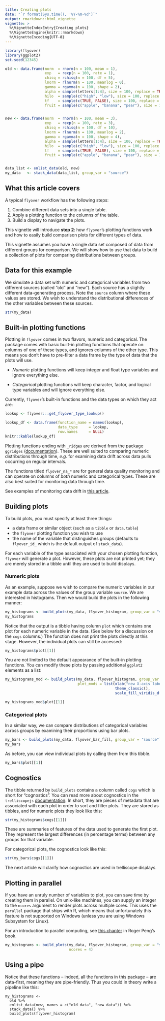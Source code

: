 ```yaml
---
title: Creating plots
date: "`r format(Sys.time(), '%Y-%m-%d')`"
output: rmarkdown::html_vignette
vignette: >
  %\VignetteIndexEntry{Creating plots}
  %\VignetteEngine{knitr::rmarkdown}
  %\VignetteEncoding{UTF-8}
---
```


```r
library(flyover)
library(ggplot2)
set.seed(12345)

old <- data.frame(norm  = rnorm(n = 100, mean = 1),
                  exp   = rexp(n = 100, rate = 1),
                  chisq = rchisq(n = 100, df = 5),
                  lnorm = rlnorm(n = 100, meanlog = 0),
                  gamma = rgamma(n = 100, shape = 2),
                  alpha = sample(letters[1:4], size = 100, replace = TRUE, prob = c(1, 2, 3, 4)),
                  hilo  = sample(c("high", "low"), size = 100, replace = TRUE, prob = c(1, 2)),
                  tf    = sample(c(TRUE, FALSE), size = 100, replace = TRUE, prob = c(1, 1)),
                  fruit = sample(c("apple", "banana", "pear"), size = 100, replace = TRUE, prob = c(1, 2, 3)))


new <- data.frame(norm  = rnorm(n = 100, mean = 3),
                  exp   = rexp(n = 100, rate = 3),
                  chisq = rchisq(n = 100, df = 10),
                  lnorm = rlnorm(n = 100, meanlog = 2),
                  gamma = rgamma(n = 100, shape = 4),
                  alpha = sample(letters[1:4], size = 100, replace = TRUE, prob = c(4, 3, 2, 1)),
                  hilo  = sample(c("high", "low"), size = 100, replace = TRUE, prob = c(2, 1)),
                  tf    = sample(c(TRUE, FALSE), size = 100, replace = TRUE, prob = c(1, 3)),
                  fruit = sample(c("apple", "banana", "pear"), size = 100, replace = TRUE, prob = c(3, 2, 1)))


data_list <- enlist_data(old, new)
my_data   <- stack_data(data_list, group_var = "source")
```


## What this article covers

A typical `flyover` workflow has the following steps:

1. Combine different data sets into a single table.
2. Apply a plotting function to the columns of the table.
3. Build a display to navigate the plots.

This vignette will introduce **step 2**: how `flyover`'s plotting functions work and how to easily build comparison plots for different types of data.

This vignette assumes you have a single data set composed of data from different groups for comparison.  We will show how to use that data to build a collection of plots for comparing distributions between groups.


## Data for this example

We simulate a data set with numeric and categorical variables from two different sources (called "old" and "new").  Each source has a slightly different data-generating process.  Note the `source` column where these values are stored.  We wish to understand the distributional differences of the other variables between these sources.


```r
str(my_data)
```

## Built-in plotting functions

Plotting in `flyover` comes in two flavors, numeric and categorical.  The package comes with basic built-in plotting functions that operate on columns of one of these types, and ignores columns of the other type.  This means you don't have to pre-filter a data frame by the type of data that the plots will use.

* _Numeric_ plotting functions will keep integer and float type variables and ignore everything else.

* _Categorical_ plotting functions will keep character, factor, and logical type variables and will ignore everything else.

Currently, `flyover`'s built-in functions and the data types on which they act are:

```r
lookup <- flyover:::get_flyover_type_lookup()

lookup_df <- data.frame(function_name = names(lookup),
                        data_type     = lookup,
                        row.names     = NULL)
knitr::kable(lookup_df)
```

Plotting functions ending with `_ridges` are derived from the package `ggridges` ([documentation](https://cran.r-project.org/web/packages/ggridges/vignettes/introduction.html)).  These are well suited to comparing numeric distributions through time, _e.g._ for examining data drift across data pulls occurring on regular intervals.

The functions titled `flyover_na_*` are for general data quality monitoring and can operate on columns of _both_ numeric and categorical types.  These are also best suited for monitoring data through time.

See examples of monitoring data drift in [this article](https://ataustin.github.io/flyover/articles/05-monitoring-data.html).


## Building plots

To build plots, you must specify at least three things:

* a data frame or similar object (such as a `tibble` or `data.table`)
* the `flyover` plotting function you wish to use
* the name of the variable that distinguishes groups (defaults to `flyover_id_` which is the default output of `stack_data`).

For each variable of the type associated with your chosen plotting function, `flyover` will generate a plot.  However, these plots are not printed yet; they are merely stored in a tibble until they are used to build displays.


### Numeric plots

As an example, suppose we wish to compare the numeric variables in our example data across the values of the group variable `source`.  We are interested in histograms.  Then we would build the plots in the following manner:

```r
my_histograms <- build_plots(my_data, flyover_histogram, group_var = "source")
my_histograms
```

Notice that the output is a tibble having column `plot` which contains one plot for each numeric variable in the data.  (See below for a discussion on the `cogs` columns.)  The function does not print the plots directly at this stage.  However, the individual plots can still be accessed:

```r
my_histograms$plot[[1]]
```


You are not limited to the default appearance of the built-in plotting functions.  You can modify these plots by passing additional `ggplot2` elements as a list:

```r
my_histograms_mod <- build_plots(my_data, flyover_histogram, group_var = "source",
                                 plot_mods = list(xlab("new X-axis label"),
                                                  theme_classic(),
                                                  scale_fill_viridis_d()))

my_histograms_mod$plot[[1]]
```


### Categorical plots

In a similar way, we can compare distributions of categorical variables across groups by examining their proportions using bar plots.

```r
my_bars <- build_plots(my_data, flyover_bar_fill, group_var = "source")
my_bars
```

As before, you can view individual plots by calling them from this tibble.

```r
my_bars$plot[[1]]
```


## Cognostics

The tibble returned by `build_plots` contains a column called `cogs` which is short for "cognostics".  You can read more about cognostics in the `trelliscopejs` [documentation](https://hafen.github.io/trelliscopejs/articles/trelliscopejs.html). In short, they are pieces of metadata that are associated with each plot in order to sort and filter plots.  They are stored as tibbles, and for numeric plots they look like this:

```r
str(my_histograms$cogs[[1]])
```

These are summaries of features of the data used to generate the first plot.  They represent the largest differences (in percentage terms) between any groups for that variable.

For categorical plots, the cognostics look like this:

```r
str(my_bars$cogs[[1]])
```

The next article will clarify how cognostics are used in trelliscope displays.


## Plotting in parallel

If you have an unruly number of variables to plot, you can save time by creating them in parallel.  On unix-like machines, you can supply an integer to the `ncores` argument to render plots across multiple cores.  This uses the `parallel` package that ships with R, which means that unfortunately this feature is not supported on Windows (unless you are using Windows Subsystem for Linux).

For an introduction to parallel computing, see [this chapter](https://bookdown.org/rdpeng/rprogdatascience/parallel-computation.html) in Roger Peng's book.

```r
my_histograms <- build_plots(my_data, flyover_histogram, group_var = "source",
                             ncores = 4)
```


## Using a pipe

Notice that these functions -- indeed, all the functions in this package -- are data-first, meaning they are pipe-friendly.  Thus you could in theory write a pipeline like this:

```
my_histograms <-
  old %>%
  enlist_data(new, names = c("old data", "new data")) %>%
  stack_data() %>%
  build_plots(flyover_histogram)
```